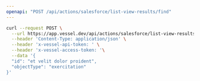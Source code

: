 ```yaml
---
openapi: "POST /api/actions/salesforce/list-view-results/find"
---
```


<RequestExample>

```bash Request
curl --request POST \
  --url https://app.vessel.dev/api/actions/salesforce/list-view-results/find \
  --header 'Content-Type: application/json' \
  --header 'x-vessel-api-token: ' \
  --header 'x-vessel-access-token: '\
  --data '{
  "id": "et velit dolor proident",
  "objectType": "exercitation"
}'
```

</RequestExample>
